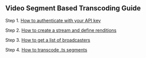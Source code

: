 
<DocsLayout title="Video Segment Based Transcoding Guide - Livepeer.com" description="Video Segment Based Transcoding Guide">

## Video Segment Based Transcoding Guide

Step 1.
[How to authenticate with your API key](/docs/guides/segment-based-ingest/authentication)

Step 2.
[How to create a stream and define renditions](/docs/guides/segment-based-ingest/create-a-stream-and-define-renditions)

Step 3.
[How to get a list of broadcasters](/docs/guides/segment-based-ingest/get-a-list-of-broadcasters)

Step 4.
[How to transcode .ts segments](/docs/guides/segment-based-ingest/transcode-ts-segments)

</DocsLayout>
